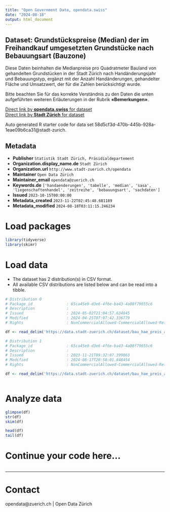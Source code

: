 ```yaml
---
title: "Open Government Data, opendata.swiss"
date: "2024-08-18"
output: html_document
---
```


## Dataset: Grundstückspreise (Median) der im Freihandkauf umgesetzten Grundstücke nach Bebauungsart (Bauzone)


Diese Daten beinhalten die Medianpreise pro Quadratmeter Bauland von gehandelten Grundstücken in der Stadt Zürich nach Handänderungsjahr und Bebauungstyp, ergänzt mit der Anzahl Handänderungen, gehandelter Fläche und Umsatzwert, der für die Zahlen berücksichtigt wurde.

Bitte beachten Sie für das korrekte Verständnis zu den Daten die unten aufgeführten weiteren Erläuterungen in der Rubrik **«Bemerkungen»**.



[Direct link by **opendata.swiss** for dataset](https://opendata.swiss/de/dataset/grundstuckspreise-median-der-im-freihandkauf-umgesetzten-grundstucke-nach-bebauungsart-bau-20091)<br>
[Direct link by **Stadt Zürich** for dataset](https://data.stadt-zuerich.ch/dataset/bau_hae_preis_anz_fl_bebart_uw_seit2009_od5146)

Auto generated R starter code for data set 58d5cf3d-470b-445b-928a-1eae09b6ca31@stadt-zurich.

## Metadata

- **Publisher** `Statistik Stadt Zürich, Präsidialdepartement`
- **Organization.display_name.de** `Stadt Zürich`
- **Organization.url** `http://www.stadt-zuerich.ch/opendata`
- **Maintainer** `Open Data Zürich`
- **Maintainer_email** `opendata@zuerich.ch`
- **Keywords.de** `['handaenderungen', 'tabelle', 'median', 'sasa', 'liegenschaftenhandel', 'zeitreihe', 'bebauungsart', 'sachdaten']`
- **Issued** `2023-10-15T00:00:00`
- **Metadata_created** `2023-11-22T02:45:48.681189`
- **Metadata_modified** `2024-08-18T03:11:15.246234`


# Load packages

```r

library(tidyverse)
library(skimr)

```

# Load data

-   The dataset has 2 distribution(s) in CSV format.
-   All available CSV distributions are listed below and can be read into a tibble.

```r

# Distribution 0
# Package_id               : 65ca45e9-d3e6-4f6e-ba43-4a08f79655c6
# Description              : 
# Issued                   : 2024-05-02T21:04:57.634845
# Modified                 : 2024-04-25T07:07:42.336779
# Rights                   : NonCommercialAllowed-CommercialAllowed-ReferenceNotRequired

df <- read_delim('https://data.stadt-zuerich.ch/dataset/bau_hae_preis_anz_fl_bebart_uw_seit2009_od5146/download/nBAU514OD5146.csv')

# Distribution 1
# Package_id               : 65ca45e9-d3e6-4f6e-ba43-4a08f79655c6
# Description              : 
# Issued                   : 2023-11-21T09:32:07.399063
# Modified                 : 2024-08-17T20:58:01.848454
# Rights                   : NonCommercialAllowed-CommercialAllowed-ReferenceNotRequired

df <- read_delim('https://data.stadt-zuerich.ch/dataset/bau_hae_preis_anz_fl_bebart_uw_seit2009_od5146/download/BAU514OD5146.csv')



```

# Analyze data

```r

glimpse(df)
str(df)
skim(df)

head(df)
tail(df)

```

# Continue your code here...

```r

```

------------------------------------------------------------------------

# Contact

opendata@zuerich.ch | Open Data Zürich
